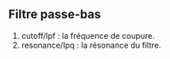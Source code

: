 == Filtre passe-bas ==
# cutoff/lpf : la fréquence de coupure.
# resonance/lpq : la résonance du filtre.